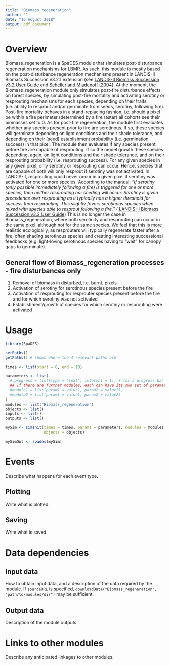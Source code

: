 ```yaml
---
title: "Biomass_regeneration"
author: ""
date: "16 August 2018"
output: pdf_document
---
```


# Overview

Biomass_regeneration is a SpaDES module that simulates post-disturbance regeneration mechanisms for LBMR. As such, this module is mostly based on the post-disturbance regeneration mechanisms present in LANDIS-II Biomass Succession v3.2.1 extension (see [LANDIS-II Biomass Succession v3.2 User Guide](https://github.com/LANDIS-II-Foundation/Extension-Biomass-Succession/blob/master/docs/LANDIS-II%20Biomass%20Succession%20v3.2%20User%20Guide.docx) and [Scheller and Mladenoff (2004)](https://pdfs.semanticscholar.org/4d38/d0be6b292eccd444af399775d37a757d1967.pdf). At the moment, the Biomass_regeneration module only simulates post-fire disturbance effects on forest species, by simulating post-fire mortality and activating serotiny or resprouting mechanisms for each species, depending on their traits (i.e. ability to resprout and/or germinate from seeds, serotiny, following fire). Post-fire mortality behaves in a stand-replacing fashion, i.e. should a pixel be within a fire perimeter (determined by a fire raster) all cohorts see their biomasses set to 0.
As for post-fire regeneration, the module first evaluates whether any species present prior to fire are serotinous. If so, these species will germinate depending on light conditions and their shade tolerance, and depending on their (seed) establishment probability (i.e. germination success) in that pixel. The module then evaluates if any species present before fire are capable of resprouting. If so the model growth these species depending, again, on light conditions and their shade tolerance, and on their resprouting probability (i.e. resprouting success). For any given species in any given pixel, only serotiny or resprouting can occur. Hence, species that are capable of both will only resprout if serotiny was not activated.
In LANDIS-II, resprouting could never occur in a given pixel if serotiny was activated for one or more species. According to the manual:
*"If serotiny (only possible immediately following a fire) is triggered for one or more species, then neither resprouting nor seeding will occur.  Serotiny is given precedence over resprouting as it typically has a higher threshold for success than resprouting.  This slightly favors serotinous species when mixed with species able to resprout following a fire."* ( [LANDIS-II Biomass Succession v3.2 User Guide](https://github.com/LANDIS-II-Foundation/Extension-Biomass-Succession/blob/master/docs/LANDIS-II%20Biomass%20Succession%20v3.2%20User%20Guide.docx))
This is no longer the case in Biomass_regeneration, where both serotinity and resprouting can occur in the same pixel, although not for the same species. We feel that this is more realistic ecologically, as resprouters will typically regenerate faster  after a fire, often shading serotinous species and creating interesting successional feedbacks (e.g. light-loving serotinous species having to "wait" for canopy gaps to germinate).

## General flow of Biomass_regeneration processes - fire disturbances only
1. Removal of biomass in disturbed, i.e. burnt, pixels
2. Activation of serotiny for serotinous species present before the fire
3. Activation of resprouting for resprouter species present before the fire and for which serotiny was not activated
4. Establishment/growth of species for which serotiny or resprouting were activated

# Usage

```r
library(SpaDES)

setPaths()
getPaths() # shows where the 4 relevant paths are

times <- list(start = 0, end = 10)

parameters <- list(
  #.progress = list(type = "text", interval = 1), # for a progress bar
  ## If there are further modules, each can have its own set of parameters:
  #module1 = list(param1 = value1, param2 = value2),
  #module2 = list(param1 = value1, param2 = value2)
)
modules <- list("Biomass_regeneration")
objects <- list()
inputs <- list()
outputs <- list()

mySim <- simInit(times = times, params = parameters, modules = modules,
                 objects = objects)

mySimOut <- spades(mySim)
```

# Events

Describe what happens for each event type.

## Plotting

Write what is plotted.

## Saving

Write what is saved.

# Data dependencies

## Input data

How to obtain input data, and a description of the data required by the module.
If `sourceURL` is specified, `downloadData("Biomass_regeneration", "path/to/modules/dir")` may be sufficient.

## Output data

Description of the module outputs.

# Links to other modules

Describe any anticipated linkages to other modules.

